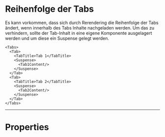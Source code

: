 # Reihenfolge der Tabs

Es kann vorkommen, dass sich durch Rerendering die Reihenfolge der Tabs ändert,
wenn innerhalb des Tabs Inhalte nachgeladen werden. Um das zu verhindern, sollte
der Tab-Inhalt in eine eigene Komponente ausgelagert werden und um diese ein
Suspense gelegt werden.

```
<Tabs>
  <Tab>
    <TabTitle>Tab 1</TabTitle>
    <Suspense>
      <Tab1Content/>
    </Suspense>
  </Tab>
  <Tab>
    <TabTitle>Tab 2</TabTitle>
    <Suspense>
      <Tab2Content/>
    </Suspense>
  </Tab>
</Tabs>
```

---

# Properties

<PropertiesTables />
